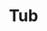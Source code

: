---
title: "Tub"
subtitle: ""
creator: ""
categories: ["bath"]
featuredImage: "../src/assets/images/item/bath/DSC03048.png"
views: ["../src/assets/images/item/bath/DSC03048.png"]
nextItem: []
---